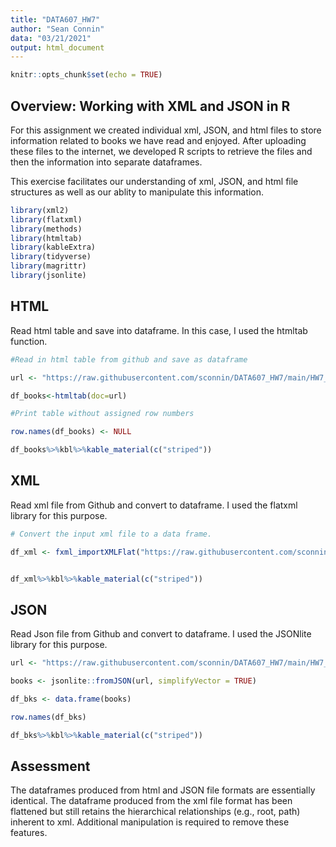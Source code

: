 ---
title: "DATA607_HW7"
author: "Sean Connin"
data: "03/21/2021"
output: html_document
---

```{r setup, include=FALSE}
knitr::opts_chunk$set(echo = TRUE)
```

## Overview: Working with XML and JSON in R

For this assignment we created individual xml, JSON, and html files to store information related to books we have read and enjoyed. After uploading these files to the internet, we developed R scripts to retrieve the files and then the information into separate dataframes.

This exercise facilitates our understanding of xml, JSON, and html file structures as well as our ablity to manipulate this information. 

```{r message=FALSE, warning=FALSE}
library(xml2)
library(flatxml)
library(methods)
library(htmltab)
library(kableExtra)
library(tidyverse)
library(magrittr)
library(jsonlite)


```
## HTML 

Read html table and save into dataframe. In this case, I used the htmltab function.

```{r message=FALSE, warning=FALSE}

#Read in html table from github and save as dataframe

url <- "https://raw.githubusercontent.com/sconnin/DATA607_HW7/main/HW7_html_table.html?token=APC5QM2CW2P3H5W6W6QXZSTAK6PXI"

df_books<-htmltab(doc=url)

#Print table without assigned row numbers

row.names(df_books) <- NULL

df_books%>%kbl%>%kable_material(c("striped"))

```
## XML

Read xml file from Github and convert to dataframe. I used the flatxml library for this purpose.  

```{r message=FALSE, warning=FALSE}

# Convert the input xml file to a data frame.

df_xml <- fxml_importXMLFlat("https://raw.githubusercontent.com/sconnin/DATA607_HW7/main/books.xml")


df_xml%>%kbl%>%kable_material(c("striped"))
```
## JSON

Read Json file from Github and convert to dataframe. I used the JSONlite library for this purpose.

```{r message=FALSE, warning=FALSE}

url <- "https://raw.githubusercontent.com/sconnin/DATA607_HW7/main/HW7_JSON.json"

books <- jsonlite::fromJSON(url, simplifyVector = TRUE)

df_bks <- data.frame(books)

row.names(df_bks)

df_bks%>%kbl%>%kable_material(c("striped"))
```

## Assessment

The dataframes produced from html and JSON file formats are essentially identical. The dataframe produced from the xml file format has been flattened but still retains the hierarchical relationships (e.g., root, path) inherent to xml. Additional manipulation is required to remove these features.